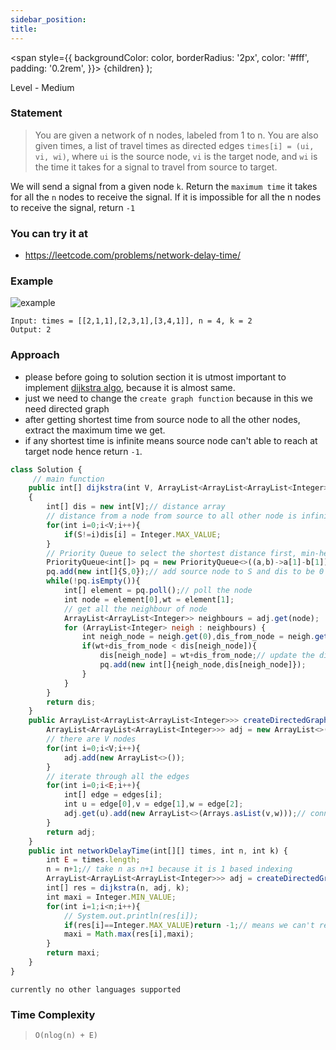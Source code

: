 ```yaml
---
sidebar_position: 
title:  
---
```



  <span
    style={{
      backgroundColor: color,
      borderRadius: '2px',
      color: '#fff',
      padding: '0.2rem',
    }}>
    {children}
  </span>
);

Level - <Highlight color="#fece2f">Medium</Highlight>

### Statement

> You are given a network of n nodes, labeled from 1 to n. You are also given times, a list of travel times as directed edges `times[i] = (ui, vi, wi)`, where `ui` is the source node, `vi` is the target node, and `wi` is the time it takes for a signal to travel from source to target.

We will send a signal from a given node `k`. Return the `maximum time` it takes for all the `n` nodes to receive the signal. If it is impossible for all the n nodes to receive the signal, return `-1`

### You can try it at

- https://leetcode.com/problems/network-delay-time/

### Example

![example](https://assets.leetcode.com/uploads/2019/05/23/931_example_1.png)

```
Input: times = [[2,1,1],[2,3,1],[3,4,1]], n = 4, k = 2
Output: 2

```

### Approach

- please before going to solution section it is utmost important to implement [dijkstra algo](./introduction.mdx), because it is almost same.
- just we need to change the `create graph function` because in this we need directed graph
- after getting shortest time from source node to all the other nodes,  extract the maximum time we get.
- if any shortest time is infinite means source node can't able to reach at target node hence return `-1`.  



<Tabs>
<TabItem value="java" label="Java">

```js
class Solution {
     // main function
    public int[] dijkstra(int V, ArrayList<ArrayList<ArrayList<Integer>>> adj, int S)
    {
        int[] dis = new int[V];// distance array
        // distance from a node from source to all other node is infinite for now and distance from S to S is 0
        for(int i=0;i<V;i++){
            if(S!=i)dis[i] = Integer.MAX_VALUE;
        }
        // Priority Queue to select the shortest distance first, min-heap-priority-queue
        PriorityQueue<int[]> pq = new PriorityQueue<>((a,b)->a[1]-b[1]);// consist of [node,dis]
        pq.add(new int[]{S,0});// add source node to S and dis to be 0 
        while(!pq.isEmpty()){
            int[] element = pq.poll();// poll the node
            int node = element[0],wt = element[1];
            // get all the neighbour of node
            ArrayList<ArrayList<Integer>> neighbours = adj.get(node);
            for (ArrayList<Integer> neigh : neighbours) {
                int neigh_node = neigh.get(0),dis_from_node = neigh.get(1);
                if(wt+dis_from_node < dis[neigh_node]){
                    dis[neigh_node] = wt+dis_from_node;// update the distance of neigh node
                    pq.add(new int[]{neigh_node,dis[neigh_node]});
                }
            }
        }
        return dis;
    }
    public ArrayList<ArrayList<ArrayList<Integer>>> createDirectedGraph(int V,int E,int[][] edges){
        ArrayList<ArrayList<ArrayList<Integer>>> adj = new ArrayList<>();
        // there are V nodes
        for(int i=0;i<V;i++){
            adj.add(new ArrayList<>());
        }
        // iterate through all the edges
        for(int i=0;i<E;i++){
            int[] edge = edges[i];
            int u = edge[0],v = edge[1],w = edge[2];
            adj.get(u).add(new ArrayList<>(Arrays.asList(v,w)));// connect u to v with weight w
        }
        return adj;
    }
    public int networkDelayTime(int[][] times, int n, int k) {
        int E = times.length;
        n = n+1;// take n as n+1 because it is 1 based indexing
        ArrayList<ArrayList<ArrayList<Integer>>> adj = createDirectedGraph(n,E,times);  
        int[] res = dijkstra(n, adj, k);
        int maxi = Integer.MIN_VALUE;
        for(int i=1;i<n;i++){
            // System.out.println(res[i]);
            if(res[i]==Integer.MAX_VALUE)return -1;// means we can't reach this node from source node
            maxi = Math.max(res[i],maxi);
        }
        return maxi;
    }
}

```

</TabItem>

<TabItem value="other" label="Other">

```
currently no other languages supported
```

</TabItem>

</Tabs>


### Time Complexity

> `O(nlog(n) + E)`